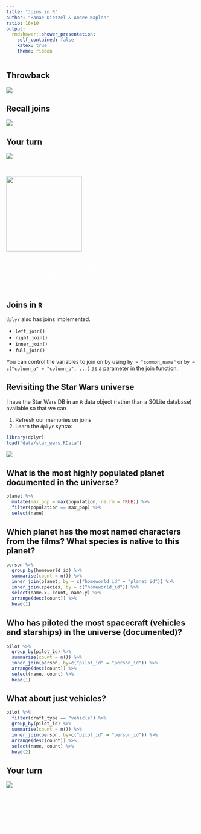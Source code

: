 ```yaml
---
title: "Joins in R"
author: "Ranae Dietzel & Andee Kaplan"
ratio: 16x10
output:
  rmdshower::shower_presentation:
    self_contained: false
    katex: true
    theme: ribbon
---
```


## Throwback

![](images/join_us.gif)

## Recall joins

![](images/sql.png)

## Your turn { .cover .white }

<!-- image source https://www.flickr.com/photos/ollemhebb/16691684354/in/photolist-rqZfeh-dB2HGy-j4rtWV-cswQCb-bnmKUX-rurYD7-5vmdw6-7iHPtj-bvggjZ-7nwAyK-oVZdhD-acwkds-dqAf8f-e4z5Jk-6PBenY-dSAYZ9-5vmcGR-e4z7be-cyGrpE-7WLPaw-5vmdnn-8ciEWU-5vmcDa-o2NbGq-dxpJTW-cyGt4d-dZy9Sm-dZssjK-oVZ3SB-5BtrCp-e4z5Mk-6bvjNs-8cfk5H-dzTiW2-7Yfj3T-9mraHV-5XmJTS-aDtnzj-ruXg4M-ecF3x2-aAU6Fg-bsQosb-Hgh9UM-kJti5g-ifdCE4-ceXXhf-7AdkFZ-aEDYpr-otaizi-sa1Phn -->
<img src="images/your_turn.jpg" class="cover height" />

<p style="color: white">
Discuss the result of the following joins using the tables:
</p>

<img src="images/tables.png" height="200px"/>

<ol style="color: white">
<li>Inner join of A and B on id</li>
<li>Inner join of A and B on id and group</li>
<li>Left join of A and B on id</li>
<li>Right join of A and B on id</li>
<li>Outer join of A and B on id</li>
</ol>



## Joins in `R`

`dplyr` also has joins implemented.

- `left_join()`
- `right_join()`
- `inner_join()`
- `full_join()`

You can control the variables to join on by using `by = "common_name"` or `by = c("column_a" = "column_b", ...)` as a parameter in the join function.

## Revisiting the Star Wars universe

I have the Star Wars DB in an `R` data object (rather than a SQLite database) available so that we can 

1. Refresh our memories on joins
2. Learn the `dplyr` syntax

```r
library(dplyr)
load("data/star_wars.RData")
```

![](images/chewy.gif)

## What is the most highly populated planet documented in the universe?

```r
planet %>%
  mutate(max_pop = max(population, na.rm = TRUE)) %>%
  filter(population == max_pop) %>%
  select(name)
```

## Which planet has the most named characters from the films? What species is native to this planet?

```r
person %>%
  group_by(homeworld_id) %>%
  summarise(count = n()) %>%
  inner_join(planet, by = c("homeworld_id" = "planet_id")) %>%
  inner_join(species, by = c("homeworld_id")) %>%
  select(name.x, count, name.y) %>%
  arrange(desc(count)) %>%
  head(1)
```

## Who has piloted the most spacecraft (vehicles and starships) in the universe (documented)? 

```r
pilot %>%
  group_by(pilot_id) %>%
  summarise(count = n()) %>%
  inner_join(person, by=c("pilot_id" = "person_id")) %>%
  arrange(desc(count)) %>%
  select(name, count) %>%
  head(1)
```

## What about just vehicles? 

```r
pilot %>%
  filter(craft_type == "vehicle") %>%
  group_by(pilot_id) %>%
  summarise(count = n()) %>%
  inner_join(person, by=c("pilot_id" = "person_id")) %>%
  arrange(desc(count)) %>%
  select(name, count) %>%
  head(2)
```

## Your turn { .cover .white }

<!-- image source https://www.flickr.com/photos/ollemhebb/16691684354/in/photolist-rqZfeh-dB2HGy-j4rtWV-cswQCb-bnmKUX-rurYD7-5vmdw6-7iHPtj-bvggjZ-7nwAyK-oVZdhD-acwkds-dqAf8f-e4z5Jk-6PBenY-dSAYZ9-5vmcGR-e4z7be-cyGrpE-7WLPaw-5vmdnn-8ciEWU-5vmcDa-o2NbGq-dxpJTW-cyGt4d-dZy9Sm-dZssjK-oVZ3SB-5BtrCp-e4z5Mk-6bvjNs-8cfk5H-dzTiW2-7Yfj3T-9mraHV-5XmJTS-aDtnzj-ruXg4M-ecF3x2-aAU6Fg-bsQosb-Hgh9UM-kJti5g-ifdCE4-ceXXhf-7AdkFZ-aEDYpr-otaizi-sa1Phn -->
<img src="images/your_turn.jpg" class="cover height" />

<p style="color: white">
Use `dplyr` to answer the following
</p>
<ol style="color: white">
<li>How many people have never piloted a spacecraft according to this data?</li>
<li>How many spacecraft have no documented pilots? What are their names?</li>
</ol>
